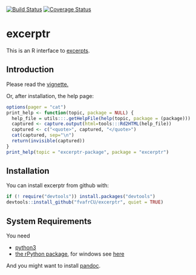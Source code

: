 <!-- README.md is generated from README.Rmd. Please edit that file -->
[![Build Status](https://travis-ci.org/fvafrCU/excerptr.svg?branch=master)](https://travis-ci.org/fvafrCU/excerptr)
[![Coverage Status](https://codecov.io/github/fvafrCU/excerptr/coverage.svg?branch=master)](https://codecov.io/github/fvafrCU/excerptr?branch=master)

# excerptr
This is an R interface to [excerpts](https://pypi.python.org/pypi/excerpts).

## Introduction

Please read the [vignette.](http://htmlpreview.github.io/?https://github.com/fvafrCU/excerptr/blob/master/inst/doc/excerptr_Introduction.html)

<!-- vignette. Either [the version on github](http://htmlpreview.github.io/?https://github.com/fvafrCU/excerptr/blob/master/inst/doc/excerptr_Introduction.html)
or [the one released on cran](https://cran.r-project.org/web/packages/excerptr/vignettes/excerptr_Introduction.html). -->

Or, after installation, the help page:
```r
options(pager = "cat")
print_help <- function(topic, package = NULL) {  
  help_file = utils:::.getHelpFile(help(topic, package = (package)))
  captured <- capture.output(html=tools:::Rd2HTML(help_file))
  captured <- c("<quote>", captured, "</quote>")
  cat(captured, sep="\n")
  return(invisible(captured))
}
print_help(topic = "excerptr-package", package = "excerptr")
```

## Installation
You can install excerptr from github with:
```r
if (! require("devtools")) install.packages("devtools")
devtools::install_github("fvafrCU/excerptr", quiet = TRUE)
```


## System Requirements
You need

  - [python3](https://www.python.org/download/releases/3.0/)
  - [the rPython package](https://cran.r-project.org/package=rPython), for windows see [here](https://github.com/cjgb/rPython-win)

And you might want to install [pandoc](https://www.pandoc.org/).
